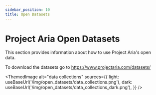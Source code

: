 ```yaml
---
sidebar_position: 10
title: Open Datasets
---
```


# Project Aria Open Datasets

This section provides information about how to use Project Aria's open data.

To download the datasets go to https://www.projectaria.com/datasets/


<ThemedImage
  alt="data collections"
  sources={{
    light: useBaseUrl('/img/open_datasets/data_collections.png'),
    dark: useBaseUrl('/img/open_datasets/data_collections_dark.png'),
  }}
/>
